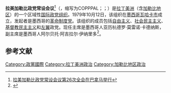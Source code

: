 '''拉美加勒比政党常设会议'''<ref>[http://news.cri.cn/gb/19224/2008/04/19/2625@2026352.htm 拉美加勒比政党常设会议第26次全会在巴拿马举行]</ref>（{{lang-es|Conferencia Permanente de Partidos Políticos de América Latina y el Caribe}}，缩写为COPPPAL；{{lang-en|Permanent Conference of Political Parties of Latin America and the Caribbean}}；{{lang-fr|Conférence permanente des partis politiques d'Amérique latine et des Caraïbes}}）是[[拉丁美洲|拉丁美洲]]（含[[加勒比地区|加勒比地区]]）的一个区域性[[国际政党组织|国际政党组织]]。1979年10月12日，该组织在[[墨西哥|墨西哥]][[瓦哈卡市|瓦哈卡市]]成立，发起者是墨西哥的[[革命制度党|革命制度党]]。该组织的成员包括[[自由主义|自由主义]]、[[社会民主主义|社会民主主义]]、[[基督教民主主义|基督教民主主义]]和[[左翼|左翼]]政党。现任主席是墨西哥人亚历杭德罗·莫雷诺·卡德纳斯，副主席是墨西哥人阿尔贝托·阿吉拉尔·伊纳里多<ref>{{Cite news|url=https://www.lavozdelsandinismo.com/nicaragua/2019-11-30/copppal-define-desafios-y-lineas-de-trabajo-para-proximos-anos/|title=Copppal define desafíos y líneas de trabajo para próximos años|website=La Voz del Sandinismo|language=es|date=30 November 2019|access-date=30 November 2019|archive-date=2020-08-08|archive-url=https://web.archive.org/web/20200808025448/https://www.lavozdelsandinismo.com/nicaragua/2019-11-30/copppal-define-desafios-y-lineas-de-trabajo-para-proximos-anos/|dead-url=no}}</ref>。

== 参考文献 ==
{{reflist}}
{{国际政党组织}}
[[Category:政黨國際|Category:政黨國際]]
[[Category:拉丁美洲政治|Category:拉丁美洲政治]]
[[Category:加勒比地区政治|Category:加勒比地区政治]]